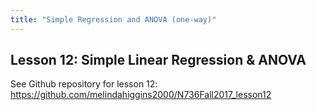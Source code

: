 ```yaml
---
title: "Simple Regression and ANOVA (one-way)"
---
```


## Lesson 12: Simple Linear Regression & ANOVA

See Github repository for lesson 12: [https://github.com/melindahiggins2000/N736Fall2017_lesson12](https://github.com/melindahiggins2000/N736Fall2017_lesson12)




